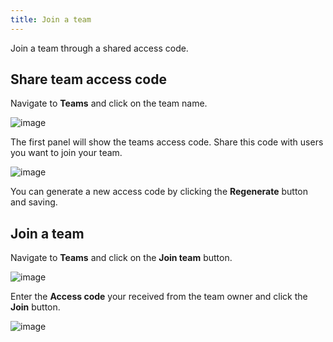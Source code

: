 ```yaml
---
title: Join a team
---
```


Join a team through a shared access code.

## Share team access code

Navigate to **Teams** and click on the team name.

![image](/images/docs/v3/team-view.png)

The first panel will show the teams access code. Share this code with users you want to join your team.

![image](/images/docs/v3/team-details.png)

You can generate a new access code by clicking the **Regenerate** button and saving.

## Join a team

Navigate to **Teams** and click on the **Join team** button.

![image](/images/docs/v3/team-add.png)

Enter the **Access code** your received from the team owner and click the **Join** button.

![image](/images/docs/v3/team-join-form.png)

